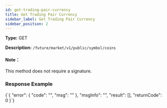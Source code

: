 ```yaml
---
id: get-trading-pair-currency
title: Get Trading Pair Currency
sidebar_label: Get Trading Pair Currency
sidebar_position: 2
---
```


**Type:** GET

**Description:** `/future/market/v1/public/symbol/coins`

#### Note：

This method does not require a signature.

### Response Example


<CodeBlock language="json" title="Response">
  {`{
  "error": {
    "code": "",
    "msg": ""
  },
  "msgInfo": "",
  "result": [],
  "returnCode": 0
}`}
</CodeBlock>

